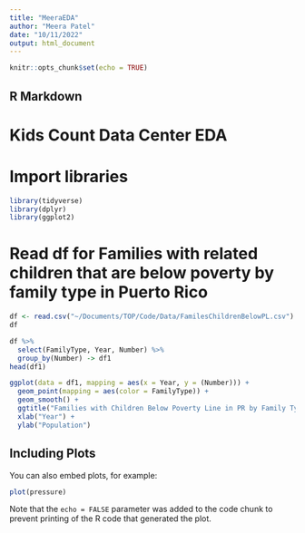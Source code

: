 ```yaml
---
title: "MeeraEDA"
author: "Meera Patel"
date: "10/11/2022"
output: html_document
---
```


```r
knitr::opts_chunk$set(echo = TRUE)
```

## R Markdown

# Kids Count Data Center EDA

# Import libraries
```r
library(tidyverse)
library(dplyr)
library(ggplot2)
```

# Read df for Families with related children that are below poverty by family type in Puerto Rico
```r
df <- read.csv("~/Documents/TOP/Code/Data/FamilesChildrenBelowPL.csv")
df
```

```r

df %>%
  select(FamilyType, Year, Number) %>%
  group_by(Number) -> df1
head(df1)

ggplot(data = df1, mapping = aes(x = Year, y = (Number))) +
  geom_point(mapping = aes(color = FamilyType)) +
  geom_smooth() +
  ggtitle("Families with Children Below Poverty Line in PR by Family Type") +
  xlab("Year") +
  ylab("Population")
```

## Including Plots

You can also embed plots, for example:

```r
plot(pressure)
```

Note that the `echo = FALSE` parameter was added to the code chunk to prevent printing of the R code that generated the plot.
